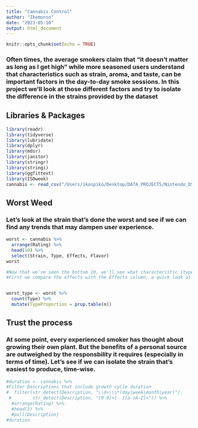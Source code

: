 ```yaml
---
title: "Cannabis Control"
author: "Ikemonso"
date: "2023-05-10"
output: html_document
---
```


```r
knitr::opts_chunk$set(echo = TRUE)
```
### Often times, the average smokers claim that "it doesn't matter as long as I get high" while more seasoned users understand that characteristics such as strain, aroma, and taste, can be important factors in the day-to-day smoke sessions. In this project we'll look at those different factors and try to isolate the difference in the strains provided by the dataset

## Libraries & Packages
```r
library(readr)
library(tidyverse)
library(lubridate)
library(dplyr)
library(mdsr)
library(janitor)
library(stringr)
library(stringi)
library(ggfittext)
library(ISOweek)
cannabis <- read_csv("/Users/ikospiko/Desktop/DATA_PROJECTS/Nintendo_DS/cannabis.csv")
```


## Worst Weed
### Let's look at the strain that's done the worst and see if we can find any trends that may dampen user experience.
```r
worst <- cannabis %>% 
  arrange(Rating) %>% 
  head(10) %>% 
  select(Strain, Type, Effects, Flavor)
worst

#Now that we've seen the bottom 10, we'll see what characteristic (type, flavor, or effect) is most likely to effect rating
#First we compare the effects with the Effects column, a quick look at the table again shows us that we have many "None" values so we'll use this as the true statement to get the proportion


worst_type <- worst %>% 
  count(Type) %>% 
  mutate(TypeProportion = prop.table(n))


```


## Trust the process
### At some point, every experienced smoker has thought about growing their own plant. But the benefits of a personal source are outweighed by the responsbility it requires (especially in terms of time). Let's see if we can isolate the strain that's easiest to produce, time-wise.
```r
#duration <- cannabis %>% 
#Filter Descriptions that include growth cycle duration  
#  filter(str_detect(Description, "\\d+\\s*(day|week|month|year)"),
 #        str_detect(Description, "[0-9]+[- ][a-zA-Z]+")) %>% 
  #arrange(Rating) %>% 
  #head(5) %>% 
  #pull(Description)
#duration

```
